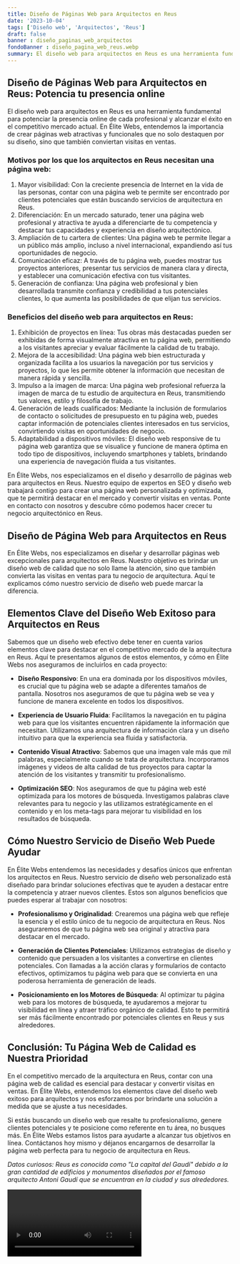 ```yaml
---
title: Diseño de Páginas Web para Arquitectos en Reus
date: '2023-10-04'
tags: ['Diseño web', 'Arquitectos', 'Reus']
draft: false
banner : diseño_paginas_web_arquitectos
fondoBanner : diseño_pagina_web_reus.webp
summary: El diseño web para arquitectos en Reus es una herramienta fundamental para potenciar la presencia online de cada profesional y alcanzar el éxito en el competitivo mercado actual. En Élite Webs, entendemos la importancia de crear páginas web atractivas y funcionales que no solo destaquen por su diseño, sino que también conviertan visitas en ventas.
---
```


## Diseño de Páginas Web para Arquitectos en Reus: Potencia tu presencia online

El diseño web para arquitectos en Reus es una herramienta fundamental para potenciar la presencia online de cada profesional y alcanzar el éxito en el competitivo mercado actual. En Élite Webs, entendemos la importancia de crear páginas web atractivas y funcionales que no solo destaquen por su diseño, sino que también conviertan visitas en ventas.

### Motivos por los que los arquitectos en Reus necesitan una página web:

1. Mayor visibilidad: Con la creciente presencia de Internet en la vida de las personas, contar con una página web te permite ser encontrado por clientes potenciales que están buscando servicios de arquitectura en Reus.
2. Diferenciación: En un mercado saturado, tener una página web profesional y atractiva te ayuda a diferenciarte de tu competencia y destacar tus capacidades y experiencia en diseño arquitectónico.
3. Ampliación de tu cartera de clientes: Una página web te permite llegar a un público más amplio, incluso a nivel internacional, expandiendo así tus oportunidades de negocio.
4. Comunicación eficaz: A través de tu página web, puedes mostrar tus proyectos anteriores, presentar tus servicios de manera clara y directa, y establecer una comunicación efectiva con tus visitantes.
5. Generación de confianza: Una página web profesional y bien desarrollada transmite confianza y credibilidad a tus potenciales clientes, lo que aumenta las posibilidades de que elijan tus servicios.

### Beneficios del diseño web para arquitectos en Reus:

1. Exhibición de proyectos en línea: Tus obras más destacadas pueden ser exhibidas de forma visualmente atractiva en tu página web, permitiendo a los visitantes apreciar y evaluar fácilmente la calidad de tu trabajo.
2. Mejora de la accesibilidad: Una página web bien estructurada y organizada facilita a los usuarios la navegación por tus servicios y proyectos, lo que les permite obtener la información que necesitan de manera rápida y sencilla.
3. Impulso a la imagen de marca: Una página web profesional refuerza la imagen de marca de tu estudio de arquitectura en Reus, transmitiendo tus valores, estilo y filosofía de trabajo.
4. Generación de leads cualificados: Mediante la inclusión de formularios de contacto o solicitudes de presupuesto en tu página web, puedes captar información de potenciales clientes interesados en tus servicios, convirtiendo visitas en oportunidades de negocio.
5. Adaptabilidad a dispositivos móviles: El diseño web responsive de tu página web garantiza que se visualice y funcione de manera óptima en todo tipo de dispositivos, incluyendo smartphones y tablets, brindando una experiencia de navegación fluida a tus visitantes.

En Élite Webs, nos especializamos en el diseño y desarrollo de páginas web para arquitectos en Reus. Nuestro equipo de expertos en SEO y diseño web trabajará contigo para crear una página web personalizada y optimizada, que te permitirá destacar en el mercado y convertir visitas en ventas. Ponte en contacto con nosotros y descubre cómo podemos hacer crecer tu negocio arquitectónico en Reus.

<GifSeo />

<Cta />

## Diseño de Página Web para Arquitectos en Reus

En Élite Webs, nos especializamos en diseñar y desarrollar páginas web excepcionales para arquitectos en Reus. Nuestro objetivo es brindar un diseño web de calidad que no solo llame la atención, sino que también convierta las visitas en ventas para tu negocio de arquitectura. Aquí te explicamos cómo nuestro servicio de diseño web puede marcar la diferencia.

## Elementos Clave del Diseño Web Exitoso para Arquitectos en Reus

Sabemos que un diseño web efectivo debe tener en cuenta varios elementos clave para destacar en el competitivo mercado de la arquitectura en Reus. Aquí te presentamos algunos de estos elementos, y cómo en Élite Webs nos aseguramos de incluirlos en cada proyecto:

- **Diseño Responsivo**: En una era dominada por los dispositivos móviles, es crucial que tu página web se adapte a diferentes tamaños de pantalla. Nosotros nos aseguramos de que tu página web se vea y funcione de manera excelente en todos los dispositivos.

- **Experiencia de Usuario Fluida**: Facilitamos la navegación en tu página web para que los visitantes encuentren rápidamente la información que necesitan. Utilizamos una arquitectura de información clara y un diseño intuitivo para que la experiencia sea fluida y satisfactoria.

- **Contenido Visual Atractivo**: Sabemos que una imagen vale más que mil palabras, especialmente cuando se trata de arquitectura. Incorporamos imágenes y videos de alta calidad de tus proyectos para captar la atención de los visitantes y transmitir tu profesionalismo.

- **Optimización SEO**: Nos aseguramos de que tu página web esté optimizada para los motores de búsqueda. Investigamos palabras clave relevantes para tu negocio y las utilizamos estratégicamente en el contenido y en los meta-tags para mejorar tu visibilidad en los resultados de búsqueda.

## Cómo Nuestro Servicio de Diseño Web Puede Ayudar

En Élite Webs entendemos las necesidades y desafíos únicos que enfrentan los arquitectos en Reus. Nuestro servicio de diseño web personalizado está diseñado para brindar soluciones efectivas que te ayuden a destacar entre la competencia y atraer nuevos clientes. Estos son algunos beneficios que puedes esperar al trabajar con nosotros:

- **Profesionalismo y Originalidad**: Crearemos una página web que refleje la esencia y el estilo único de tu negocio de arquitectura en Reus. Nos aseguraremos de que tu página web sea original y atractiva para destacar en el mercado.

- **Generación de Clientes Potenciales**: Utilizamos estrategias de diseño y contenido que persuaden a los visitantes a convertirse en clientes potenciales. Con llamadas a la acción claras y formularios de contacto efectivos, optimizamos tu página web para que se convierta en una poderosa herramienta de generación de leads.

- **Posicionamiento en los Motores de Búsqueda**: Al optimizar tu página web para los motores de búsqueda, te ayudaremos a mejorar tu visibilidad en línea y atraer tráfico orgánico de calidad. Esto te permitirá ser más fácilmente encontrado por potenciales clientes en Reus y sus alrededores.

## Conclusión: Tu Página Web de Calidad es Nuestra Prioridad

En el competitivo mercado de la arquitectura en Reus, contar con una página web de calidad es esencial para destacar y convertir visitas en ventas. En Élite Webs, entendemos los elementos clave del diseño web exitoso para arquitectos y nos esforzamos por brindarte una solución a medida que se ajuste a tus necesidades.

Si estás buscando un diseño web que resalte tu profesionalismo, genere clientes potenciales y te posicione como referente en tu área, no busques más. En Élite Webs estamos listos para ayudarte a alcanzar tus objetivos en línea. Contáctanos hoy mismo y déjanos encargarnos de desarrollar la página web perfecta para tu negocio de arquitectura en Reus.

*Datos curiosos: Reus es conocida como "La capital del Gaudí" debido a la gran cantidad de edificios y monumentos diseñados por el famoso arquitecto Antoni Gaudí que se encuentran en la ciudad y sus alrededores.*

<Video />

<CtaBot job='Arquitectos' city='Reus'/>

<Gmaps query='Reus+españa+maps' />